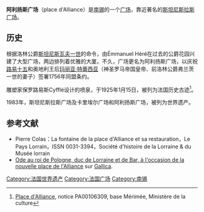 {{Infobox World Heritage Site
| zh_name     = 南锡的斯坦尼斯拉斯广场、卡里埃尔广场和阿利扬斯广场
| en_name     = Place Stanislas, Place de la Carrière and Place d'Alliance in Nancy
| fr_name = Places Stanislas, de la Carrière et d'Alliance à Nancy
| site_img       = file:Place_d'Alliance_Obelisk_02.jpg
| site_img_capt = 阿利扬斯广场
| site_img_width = 350px
| country = {{FRA}}
| criterion_c    = i, iv
| ID          = 229
| Region = 欧洲和北美地区
|rg_year =  1983
|ex_rg_year = 
|remarks = 
| Session     = 7
| org_url = http://whc.unesco.org/en/list/229
}}
'''阿利扬斯广场'''（place d'Alliance）是[[南锡|南锡]]的一个[[广场|广场]]，靠近著名的[[斯坦尼斯拉斯广场|斯坦尼斯拉斯广场]]。

==历史==
根据洛林公爵[[斯坦尼斯瓦夫一世|斯坦尼斯瓦夫一世]]的命令，由Émmanuel Héré在过去的公爵花园兴建了大型广场，两边排列着优雅的大厦。不久，广场更名为阿利扬斯广场，以庆祝[[路易十五|路易十五]]和奥地利王后[[玛丽亚·特蕾西亚|玛丽亚·特蕾西亚]]（神圣罗马帝国皇帝、前洛林公爵弗兰茨一世的妻子）签署1756年同盟条约。

雕塑家保罗路易斯Cyfflé设计的喷泉，于1925年1月15日，被列为法国历史古迹<ref>[http://www.culture.gouv.fr/public/mistral/merimee_fr?ACTION=RETROUVER&FIELD_1=INSEE&VALUE_1=54395&NUMBER=16&GRP=3&REQ=%28%2854395%29%20%3aINSEE%20%29&USRNAME=nobody&USRPWD=4%24%2534P&SPEC=9&SYN=1&IMLY=&MAX1=1&MAX2=100&MAX3=100&DOM=Tous Place d'Alliance], notice PA00106309, base Mérimée, Ministère de la culture</ref>。

1983年，斯坦尼斯拉斯广场及卡里埃尔广场和阿利扬斯广场，被列为世界遗产。

== 参考文献 ==
<references/>
* Pierre Colas：La fontaine de la place d'Alliance et sa restauration，Le Pays Lorrain，ISSN 0031-3394，Société d'histoire de la Lorraine & du Musée lorrain
* [http://gallica.bnf.fr/ark:/12148/bpt6k5447665n.image.r=%22Nancy%22.langFR.f2.vignettesnaviguer#  Ode au roi de Pologne, duc de Lorraine et de Bar, à l'occasion de la nouvelle place de l'Alliance] sur [[Gallica|Gallica]].

{{法国世界遗产}}

{{coord|48|41|37.75|N|6|11|10.75|E|scale:1000_region:fr|display=title}}

[[Category:法国世界遗产|Category:法国世界遗产]]
[[Category:法国广场|Category:法国广场]]
[[Category:南锡|Category:南锡]]
